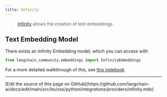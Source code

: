 ```yaml
---
title: Infinity
---
```


>[Infinity](https://github.com/michaelfeil/infinity) allows the creation of text embeddings.

## Text Embedding Model

There exists an infinity Embedding model, which you can access with
```python
from langchain_community.embeddings import InfinityEmbeddings
```
For a more detailed walkthrough of this, see [this notebook](/oss/python/integrations/text_embedding/infinity)

---

<Callout icon="pen-to-square" iconType="regular">
  [Edit the source of this page on GitHub](https://github.com/langchain-ai/docs/edit/main/src/ko/oss/python/integrations/providers/infinity.mdx)
</Callout>

